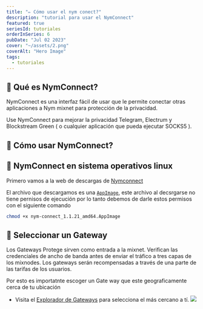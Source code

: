 ```yaml
---
title: "✏️ Cómo usar el nym conect?"
description: "tutorial para usar el NymConnect"
featured: true
seriesId: tutoriales
orderInSeries: 6
pubDate: "Jul 02 2023"
cover: "~/assets/2.png"
coverAlt: "Hero Image"
tags:
  - tutoriales
---
```


## 🔩 Qué es NymConnect?
NymConnect es una interfaz fácil de usar que le permite conectar otras aplicaciones a Nym mixnet para protección de la privacidad.

Use NymConnect para mejorar la privacidad Telegram, Electrum y Blockstream Green ( o cualquier aplicación que pueda ejecutar SOCKS5 ).

## 🔩 Cómo usar NymConnect?

## 🐧 NymConnect en sistema operativos linux

Primero vamos a la web de descargas de [Nymconnect](https://nymtech.net/download/nymconnect) 

El archivo que descargamos es una [`AppImage`](), este archivo al decsrgarse no tiene pernisos de ejecución por lo tanto debemos de darle estos permisos con el siguiente comando

```bash title="bash.sh" {2,3}
chmod +x nym-connect_1.1.21_amd64.AppImage
```

## 🔩 Seleccionar un Gateway 

Los Gateways Protege sirven como entrada a la mixnet. Verifican las credenciales de ancho de banda antes de enviar el tráfico a tres capas de los mixnodes. Los gateways serán recompensadas a través de una parte de las tarifas de los usuarios.

Por esto es importatnte escoger un Gate way que este geograficamente cerca de tu ubicación 

- Visita el [Explorador de Gateways](https://explorer.nymtech.net/network-components/gateways) para selecciona el más cercano a tí.
![](https://raw.githubusercontent.com/NymLatam/Recursos/main/NYMCONNECTGATEWAY.gif)